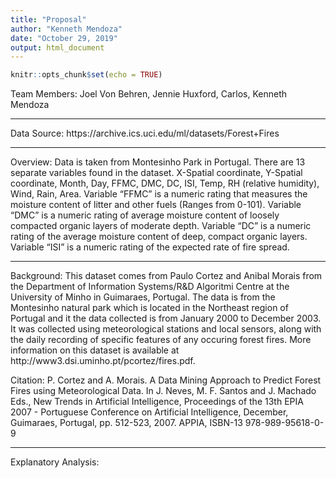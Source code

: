 ---
title: "Proposal"
author: "Kenneth Mendoza"
date: "October 29, 2019"
output: html_document
---

```{r setup, include=FALSE}
knitr::opts_chunk$set(echo = TRUE)
```

Team Members: Joel Von Behren, Jennie Huxford, Carlos, Kenneth Mendoza

***

Data Source: https://archive.ics.uci.edu/ml/datasets/Forest+Fires

***

Overview: 
Data is taken from Montesinho Park in Portugal. There are 13 separate variables found in the dataset. X-Spatial coordinate, Y-Spatial coordinate, Month, Day, FFMC, DMC, DC, ISI, Temp, RH (relative humidity), Wind, Rain, Area.
Variable "FFMC" is a numeric rating that measures the moisture content of litter and other fuels (Ranges from 0-101). Variable "DMC" is a numeric rating of average moisture content of loosely compacted organic layers of moderate depth. Variable "DC" is a numeric rating of the average moisture content of deep, compact organic layers. Variable "ISI" is a numeric rating of the expected rate of fire spread.


***

Background: 
This dataset comes from Paulo Cortez and Anibal Morais from the Department of Information Systems/R&D Algoritmi Centre at the University of Minho in Guimaraes, Portugal. The data is from the Montesinho natural park which is located in the Northeast region of Portugal and it the data collected is from January 2000 to December 2003. It was collected using meteorological stations and local sensors, along with the daily recording of specific features of any occuring forest fires. More information on this dataset is available at http://www3.dsi.uminho.pt/pcortez/fires.pdf.

Citation:
P. Cortez and A. Morais. A Data Mining Approach to Predict Forest Fires using Meteorological Data. In J. Neves, M. F. Santos and J. Machado Eds., New Trends in Artificial Intelligence, Proceedings of the 13th EPIA 2007 - Portuguese Conference on Artificial Intelligence, December, Guimaraes, Portugal, pp. 512-523, 2007. APPIA, ISBN-13 978-989-95618-0-9

***

Explanatory Analysis: